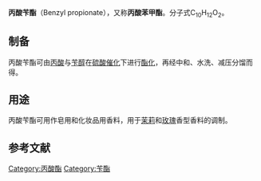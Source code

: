 {{Chembox
| Name = 
| NameEn = 
| ImageFile = Benzyl propionate.svg
|  ImageSize = 
|  ImageAlt = 
| IUPACName = 
| IUPACNameZh = 
| OtherNames = 
| Section1 = {{Chembox Identifiers
|   CASNo = 122-63-4
|   CASNo_Ref = {{cascite|correct|CAS}}
|   PubChem = 
|   SMILES =  }}
| Section2 = {{Chembox Properties
| C=10 | H=12 | O=2
|   Appearance = 无色液体，有鲜花香甜气味。
|   Density = 1.034 g·cm<sup>−3</sup>（20 °C）<ref>{{cite journal|journal=Synthesis|volume=1980|issue=07|language=en|issn=0039-7881|date=1980|pages=547–551|doi=10.1055/s-1980-29116|url=http://www.thieme-connect.de/DOI/DOI?10.1055/s-1980-29116|title=A New Reagent for Activating Carboxyl Groups; Preparation and Reactions of N,N -Bis[2-oxo-3-ox-azolidinyl]phosphorodiamidic Chloride|accessdate=2021-10-08|author=J. Diago-Meseguer, A. L. Palomo-Coll, J. R. Fernández-Lizarbe, A. Zugaza-Bilbao|archive-date=2018-06-04|archive-url=https://web.archive.org/web/20180604183350/https://www.thieme-connect.de/DOI/DOI?10.1055%2Fs-1980-29116|dead-url=no}}</ref>
|   MeltingPt = 
|   BoilingPt = 220 °C<ref>"PhysProp" data were obtained from Syracuse Research Corporation of Syracuse, New York (US). Retrieved from SciFinder. [2021-10-08].</ref>
|   Solubility = 几乎不溶于水，易溶于有机溶剂。 }}
| Section3 = {{Chembox Hazards
|   MainHazards = 刺激皮肤。吸入高浓度蒸气有麻醉性。
|   FlashPt = 100°C
|   Autoignition =  }}
}}

'''丙酸苄酯'''（Benzyl propionate），又称'''丙酸苯甲酯'''。分子式C<sub>10</sub>H<sub>12</sub>O<sub>2</sub>。

==制备==
丙酸苄酯可由[[丙酸|丙酸]]与[[苄醇|苄醇]]在[[硫酸|硫酸]][[催化|催化]]下进行[[酯化|酯化]]，再经中和、水洗、减压分馏而得。

==用途==
丙酸苄酯可用作皂用和化妆品用香料，用于[[茉莉|茉莉]]和[[玫瑰|玫瑰]]香型香料的调制。

==参考文献==
{{reflist}}

[[Category:丙酸酯|Category:丙酸酯]]
[[Category:苄酯|Category:苄酯]]